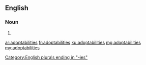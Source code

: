 ==English==

===Noun===
{{head|en}}

# {{plural of|adoptability}}

[[Category:English plurals ending in "-ies"]]

[[ar:adoptabilities]]
[[fr:adoptabilities]]
[[ku:adoptabilities]]
[[mg:adoptabilities]]
[[my:adoptabilities]]
